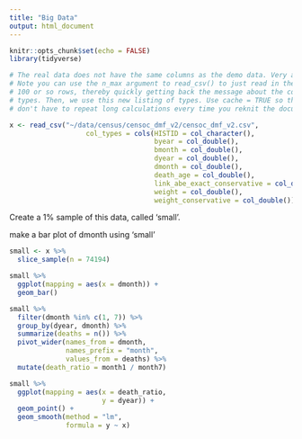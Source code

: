 ```yaml
---
title: "Big Data"
output: html_document
---
```


```r
knitr::opts_chunk$set(echo = FALSE)
library(tidyverse)
```


```r
# The real data does not have the same columns as the demo data. Very annoying!
# Note you can use the n_max argument to read_csv() to just read in the first
# 100 or so rows, thereby quickly getting back the message about the column
# types. Then, we use this new listing of types. Use cache = TRUE so that you
# don't have to repeat long calculations every time you reknit the document.

x <- read_csv("~/data/census/censoc_dmf_v2/censoc_dmf_v2.csv",
                   col_types = cols(HISTID = col_character(),
                                    byear = col_double(),
                                    bmonth = col_double(),
                                    dyear = col_double(),
                                    dmonth = col_double(),
                                    death_age = col_double(),
                                    link_abe_exact_conservative = col_double(),
                                    weight = col_double(),
                                    weight_conservative = col_double()))
```

Create a 1% sample of this data, called 'small'.

make a bar plot of dmonth using 'small'

```r
small <- x %>%
  slice_sample(n = 74194) 
```

```r
small %>%
  ggplot(mapping = aes(x = dmonth)) +
  geom_bar()
```

```r
small %>%
  filter(dmonth %in% c(1, 7)) %>%
  group_by(dyear, dmonth) %>%
  summarize(deaths = n()) %>%
  pivot_wider(names_from = dmonth,
              names_prefix = "month",
              values_from = deaths) %>%
  mutate(death_ratio = month1 / month7)
```

```r
small %>%
  ggplot(mapping = aes(x = death_ratio,
                       y = dyear)) +
  geom_point() +
  geom_smooth(method = "lm", 
              formula = y ~ x)
```



